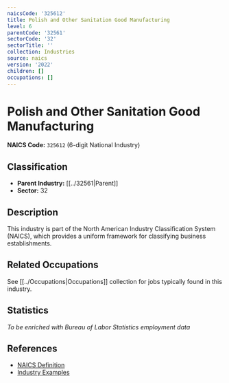 ```yaml
---
naicsCode: '325612'
title: Polish and Other Sanitation Good Manufacturing
level: 6
parentCode: '32561'
sectorCode: '32'
sectorTitle: ''
collection: Industries
source: naics
version: '2022'
children: []
occupations: []
---
```

# Polish and Other Sanitation Good Manufacturing

**NAICS Code:** `325612` (6-digit National Industry)

## Classification

- **Parent Industry:** [[../32561|Parent]]
- **Sector:** 32

## Description

This industry is part of the North American Industry Classification System (NAICS), which provides a uniform framework for classifying business establishments.

## Related Occupations

See [[../Occupations|Occupations]] collection for jobs typically found in this industry.

## Statistics

*To be enriched with Bureau of Labor Statistics employment data*

## References

- [NAICS Definition](https://www.census.gov/naics/)
- [Industry Examples](https://www.census.gov/naics/2022NAICS/)
